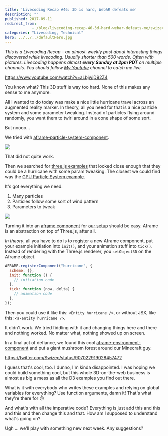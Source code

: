 ```yaml
---
title: 'Livecoding Recap #46: 3D is hard, WebAR defeats me'
description: ""
published: 2017-09-11
redirect_from: 
            - /blog/livecoding-recap-46-3d-hard-webar-defeats-me/swizec/7786
categories: "Livecoding, Technical"
hero: ../../../defaultHero.jpg
---
```

_This is a Livecoding Recap – an almost-weekly post about interesting things discovered while livecoding. Usually shorter than 500 words. Often with pictures. Livecoding happens almost **every Sunday at 2pm PDT** on multiple channels. You should follow [My Youtube](https://www.youtube.com/TheSwizec) channel to catch me live._

https://www.youtube.com/watch?v=aLbjwjD92Z4

You know what? This 3D stuff is way too hard. None of this makes any sense to me anymore.

All I wanted to do today was make a nice little hurricane travel across an augmented reality marker. In theory, all you need for that is a nice particle system and some parameter tweaking. Instead of particles flying around randomly, you want them to twirl around in a cone shape of some sort.

But noooo…

We tried with [aframe-particle-system-component](https://github.com/IdeaSpaceVR/aframe-particle-system-component).

![](./img/blog-wp-content-uploads-2017-09-particles-1.gif)

That did not quite work.

Then we searched for [three.js examples](https://threejs.org/examples/) that looked close enough that they could be a hurricane with some param tweaking. The closest we could find was the [GPU Particle System example](https://threejs.org/examples/#webgl_gpu_particle_system).

It&#x27;s got everything we need:

1. Many particles
2. Particles follow some sort of wind pattern
3. Parameters to tweak

![](./img/blog-wp-content-uploads-2017-09-gpu-particles-system-1024x687.gif)

Turning it into an [aframe component](https://aframe.io/) for [our setup](https://github.com/Swizec/ar-js-experiment) should be easy. Aframe is an abstraction on top of Three.js, after all.

_In theory_, all you have to do is to register a new Aframe component, put your example initiation into `init()`, and your animation stuff into `tick()`. Instead of rendering with the Three.js renderer, you `setObject3D` on the Aframe object.

```javascript
AFRAME.registerComponent("hurricane", {
  scheme: {},
  init: function () {
    // initiation code
  },
  tick: function (now, delta) {
    // animation code
  },
});
```

Then you could use it like this: `<Entity hurricane />`, or without JSX, like this: `<a-entity hurricane />`.

It didn&#x27;t work. We tried fiddling with it and changing things here and there and nothing worked. No matter what, nothing showed up on screen.

In a final act of defiance, we found this cool [aframe-environment-component](https://github.com/feiss/aframe-environment-component) and put a giant mushroom forest around our Minecraft guy.

https://twitter.com/Swizec/status/907022919028457472

I guess that&#x27;s cool, too. I dunno, I&#x27;m kinda disappointed. I was hoping we could build something cool, but this whole 3D-on-the-web business is almost as big a mess as all the D3 examples you find out there.

What is it with everybody who writes these examples and relying on global variables for everything? Use function arguments, damn it! That&#x27;s what they&#x27;re there for 😖

And what&#x27;s with all the imperative code? Everything is just add this and this and this and then change this and that. How am I supposed to understand what&#x27;s going on?

Ugh ... we&#x27;ll play with something new next week. Any suggestions?
